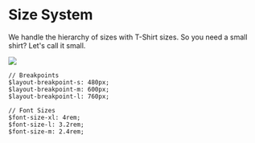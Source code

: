 
<Meta title='5.Docs|Size System'/>

# Size System
We handle the hierarchy of sizes with T-Shirt sizes. So you need a small shirt? Let's call it small. 

<img src={imgSizeSystem} />

````
// Breakpoints
$layout-breakpoint-s: 480px;
$layout-breakpoint-m: 600px;
$layout-breakpoint-l: 760px;

// Font Sizes
$font-size-xl: 4rem;
$font-size-l: 3.2rem;
$font-size-m: 2.4rem;
````